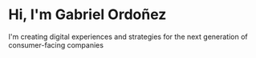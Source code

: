 # Hi, I'm Gabriel Ordoñez

I'm creating digital experiences and strategies for the next generation of consumer-facing companies
